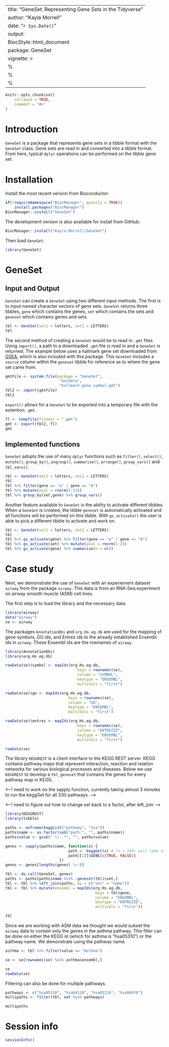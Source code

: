 
---
title: "GeneSet: Representing Gene Sets in the Tidyverse"
author: "Kayla Morrell"
date: "`r Sys.Date()`"
output:
    BiocStyle::html_document
package: GeneSet
vignette: >
    %\VignetteIndexEntry{GeneSet: Representing Gene Sets in the Tidyverse}
    %\VignetteEngine{knitr::rmarkdown}
    %\VignetteEndcoding{UTF-8}
---

```r
knitr::opts_chunk$set(
    collapse = TRUE,
    comment = "#>"
)
```

# Introduction
`GeneSet` is a package that represents gene sets in a tibble format with the `GeneSet` class. Gene sets are read in and converted into a tibble format. From here, typical `dplyr` operations can be performed on the tibble gene set.

# Installation
Install the most recent version from Bioconductor:

```r
if(!requireNamespace("BiocManager", quietly = TRUE))
    install.packages("BiocManager")
BiocManager::install("GeneSet")
```

The development version is also available for install from GitHub:

```r
BiocManager::install("Kayla-Morrell/GeneSet")
```

Then load `GeneSet`:

```r
library(GeneSet)
```
# GeneSet

## Input and Output

`GeneSet` can create a `GeneSet` using two different input methods. The first is to input named character vectors of gene sets. `GeneSet` returns three tibbles, `gene` which contains the genes, `set` which contains the sets and `geneset` which contains genes and sets. 

```r
tbl <- GeneSet(set1 = letters, set2 = LETTERS)
tbl
```

The second method of creating a `GeneSet` would be to read in `.gmt` files. Using `import()`, a path to a downloaded `.gmt` file is read in and a `GeneSet` is returned. The example below uses a hallmark gene set downloaded from [GSEA][], which is also included with this package. This `GeneSet` includes a `source` column within the `geneset` tibble for reference as to where the gene set came from.

[GSEA]: http://software.broadinstitute.org/gsea/index.jsp

```r
gmtFile <- system.file(package = "GeneSet",
                        "extdata",
                        "hallmark.gene.symbol.gmt")
tbl2 <- import(gmtFile)
tbl2
```

`export()` allows for a `GeneSet` to be exported into a temporary file with the extention `.gmt`.

```r
fl <- tempfile(fileext = ".gmt")
gmt <- export(tbl2, fl)
gmt
```

## Implemented functions

`GeneSet` adopts the use of many `dplyr` functions such as `filter()`, `select()`, `mutate()`, `group_by()`, `ungroup()`, `summarise()`, `arrange()`, `group_vars()` and `tbl_vars()`.

```r
tbl <- GeneSet(set1 = letters, set2 = LETTERS)
tbl
tbl %>% filter(gene == "a" | gene == "A")
tbl %>% mutate(pval = rnorm(1:52))
tbl %>% group_by(set,gene) %>% group_vars()
```

Another feature available to `GeneSet` is the ability to activate different tibbles. When a `GeneSet` is created, the tibble `geneset` is automatically activated and all functions will be performed on this tibble. With `gs_activate()` the user is able to pick a different tibble to activate and work on.

```r
tbl <- GeneSet(set1 = letters, set2 = LETTERS)
tbl
tbl %>% gs_activate(gene) %>% filter(gene == "a" | gene == "A")
tbl %>% gs_activate(set) %>% mutate(pval = rnorm(1:2))
tbl %>% gs_activate(gene) %>% summarise(n = n())
```

# Case study
Next, we demonstrate the use of `GeneSet` with an experiement dataset `airway` from the package `airway`. This data is from an RNA-Seq experiment on airway smooth muscle (ASM) cell lines.

The first step is to load the library and the necessary data.

```r
library(airway)
data("airway")
se <- airway
```

The packages `AnnotationDbi` and `org.Hs.eg.db` are used for the mapping of gene symbols, GO ids, and Entrez ids to the already established Ensembl ids in `airway`. These Ensembl ids are the rownames of `airway`.

```r
library(AnnotationDbi)
library(org.Hs.eg.db)

rowData(se)$symbol <- mapIds(org.Hs.eg.db,
                                keys = rownames(se),
                                column = "SYMBOL",
                                keytype = "ENSEMBL",
                                multiVals = "first")

rowData(se)$go <- mapIds(org.Hs.eg.db,
                            keys = rownames(se),
                            column = "GO",
                            keytype = "ENSEMBL",
                            multiVals = "first")

rowData(se)$entrez <- mapIds(org.Hs.eg.db,
                                keys = rownames(se),
                                column = "ENTREZID",
                                keytype = "ENSEMBL",
                                multiVals = "first")

rowData(se)
```

The library `KEGGREST` is a client interface to the KEGG REST server. KEGG contains pathway maps that represent interaction, reaction and relation networks for various biological processes and diseases. Below we use `KEGGREST` to develop a `tbl_geneset` that contains the genes for every pathway map in KEGG.

<---! need to work on the sapply function, currently taking almost 3 minutes to run the keggGet for all 330 pathways. --->

<---! need to figure out how to change set back to a factor, after left_join --->


```r
library(KEGGREST)
library(tibble)

paths <- enframe(keggList("pathway", "hsa"))
paths$name <- as.factor(sub("path:", "", paths$name))
paths$value <- gsub(" \\-.*", "", paths$value)

genes <- sapply(paths$name, function(x) {
                            path <- keggGet(x) # (n = 330) will take some time
                            path[[1]]$GENE[c(TRUE, FALSE)]
                        })
genes <- genes[lengths(genes) != 0]

tbl <- do.call(GeneSet, genes)
paths <- paths[paths$name %in% .geneset(tbl)$set,]
tbl <- tbl %>% left_join(paths, by = c("set" = "name"))
tbl <- tbl %>% mutate(ensembl = mapIds(org.Hs.eg.db,
                                        keys = tbl$gene,
                                        column = "ENSEMBL",
                                        keytype = "ENTREZID",
                                        multivals = "first"))

tbl
```
Since we are working with ASM data we thought we would subset the `airway` data to contain only the genes in the asthma pathway. This filter can be done on either the KEGG id (which for asthma is "hsa05310") or the pathway name. We demonstrate using the pathway name.

```r
asthma <- tbl %>% filter(value == "Asthma")

se <- se[rownames(se) %in% asthma$ensembl,]

se
rowData(se)
```

Filtering can also be done for multiple pathways. 

```r
pathways <- c("hsa05310", "hsa04110", "hsa05224", "hsa04970")
multipaths <- filter(tbl, set %in% pathways)

multipaths
```

# Session info

```r
sessionInfo()
```